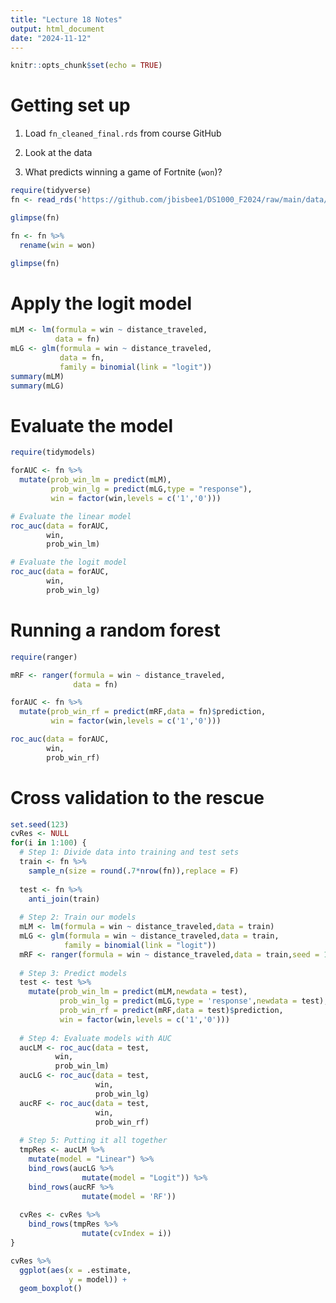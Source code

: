 ```yaml
---
title: "Lecture 18 Notes"
output: html_document
date: "2024-11-12"
---
```


```r
knitr::opts_chunk$set(echo = TRUE)
```

# Getting set up

1. Load `fn_cleaned_final.rds` from course GitHub

2. Look at the data

3. What predicts winning a game of Fortnite (`won`)?

```r
require(tidyverse)
fn <- read_rds('https://github.com/jbisbee1/DS1000_F2024/raw/main/data/fn_cleaned_final.rds')

glimpse(fn)

fn <- fn %>%
  rename(win = won)

glimpse(fn)

```

# Apply the logit model

```r
mLM <- lm(formula = win ~ distance_traveled,
          data = fn)
mLG <- glm(formula = win ~ distance_traveled,
           data = fn,
           family = binomial(link = "logit"))
summary(mLM)
summary(mLG)
```

# Evaluate the model

```r
require(tidymodels)

forAUC <- fn %>%
  mutate(prob_win_lm = predict(mLM),
         prob_win_lg = predict(mLG,type = "response"),
         win = factor(win,levels = c('1','0')))

# Evaluate the linear model
roc_auc(data = forAUC,
        win,
        prob_win_lm)

# Evaluate the logit model
roc_auc(data = forAUC,
        win,
        prob_win_lg)

```

# Running a random forest

```r
require(ranger)

mRF <- ranger(formula = win ~ distance_traveled,
              data = fn)

forAUC <- fn %>%
  mutate(prob_win_rf = predict(mRF,data = fn)$prediction,
         win = factor(win,levels = c('1','0')))

roc_auc(data = forAUC,
        win,
        prob_win_rf)

```

# Cross validation to the rescue

```r
set.seed(123)
cvRes <- NULL
for(i in 1:100) {
  # Step 1: Divide data into training and test sets
  train <- fn %>%
    sample_n(size = round(.7*nrow(fn)),replace = F)
  
  test <- fn %>%
    anti_join(train)
  
  # Step 2: Train our models
  mLM <- lm(formula = win ~ distance_traveled,data = train)
  mLG <- glm(formula = win ~ distance_traveled,data = train,
            family = binomial(link = "logit"))
  mRF <- ranger(formula = win ~ distance_traveled,data = train,seed = 123)
  
  # Step 3: Predict models
  test <- test %>%
    mutate(prob_win_lm = predict(mLM,newdata = test),
           prob_win_lg = predict(mLG,type = 'response',newdata = test),
           prob_win_rf = predict(mRF,data = test)$prediction,
           win = factor(win,levels = c('1','0')))
  
  # Step 4: Evaluate models with AUC
  aucLM <- roc_auc(data = test,
          win,
          prob_win_lm)
  aucLG <- roc_auc(data = test,
                   win,
                   prob_win_lg)
  aucRF <- roc_auc(data = test,
                   win,
                   prob_win_rf)
  
  # Step 5: Putting it all together
  tmpRes <- aucLM %>%
    mutate(model = "Linear") %>%
    bind_rows(aucLG %>%
                mutate(model = "Logit")) %>%
    bind_rows(aucRF %>%
                mutate(model = 'RF'))
  
  cvRes <- cvRes %>%
    bind_rows(tmpRes %>%
                mutate(cvIndex = i))
}

cvRes %>%
  ggplot(aes(x = .estimate,
             y = model)) + 
  geom_boxplot()
```

